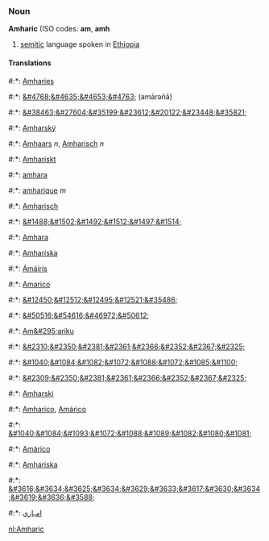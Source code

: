 ===Noun===
'''Amharic''' (ISO codes: '''am''', '''amh'''

#[[semitic]] language spoken in [[Ethiopia]]

====Translations====
#:*{{af}}: [[Amharies]]
#:*{{am}}: [[&#4768;&#4635;&#4653;&#4763;]] (am&#257;r&#601;ñ&#257;)
#:*{{zh}}: [[&#38463;&#27604;&#35199;&#23612;&#20122;&#23448;&#35821;]]
#:*{{cs}}: [[Amharský]]
#:*{{nl}}: [[Amhaars]] ''n'', [[Amharisch]] ''n''
#:*{{fo}}: [[Amhariskt]]
#:*{{fi}}: [[amhara]]
#:*{{fr}}: [[amharique]] ''m''
#:*{{de}}: [[Amharisch]]
#:*{{he}}: [[&#1488;&#1502;&#1492;&#1512;&#1497;&#1514;]]
#:*{{hu}}: [[Amhara]]
#:*{{is}}: [[Amharíska]]
#:*{{ga}}: [[Ámáiris]]
#:*{{it}}: [[Amarico]]
#:*{{ja}}: [[&#12450;&#12512;&#12495;&#12521;&#35486;]]
#:*{{ko}}: [[&#50516;&#54616;&#46972;&#50612;]]
#:*{{mt}}: [[Am&#295;ariku]]
#:*{{mr}}: [[&#2310;&#2350;&#2381;&#2361;&#2366;&#2352;&#2367;&#2325;]]
#:*{{mdf}}: [[&#1040;&#1084;&#1082;&#1072;&#1088;&#1072;&#1085;&#1100;]]
#:*{{ne}}: [[&#2309;&#2350;&#2381;&#2361;&#2366;&#2352;&#2367;&#2325;]]
#:*{{pl}}: [[Amharski]]
#:*{{pt}}: [[Amharico]], [[Amárico]]
#:*{{ru}}: [[&#1040;&#1084;&#1093;&#1072;&#1088;&#1089;&#1082;&#1080;&#1081;]]
#:*{{es}}: [[Amárico]]
#:*{{sv}}: [[Amhariska]]
#:*{{th}}: [[&#3616;&#3634;&#3625;&#3634;&#3629;&#3633;&#3617;&#3630;&#3634;&#3619;&#3636;&#3588;]]
#:*{{ur}}: [[امہاري]]


[[nl:Amharic]]